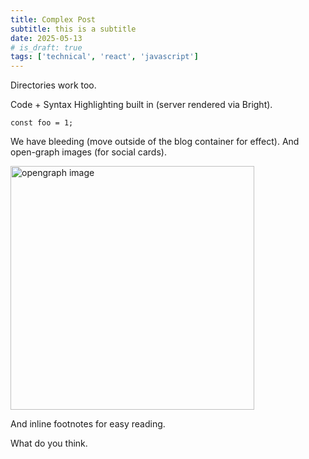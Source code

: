 ```yaml
---
title: Complex Post
subtitle: this is a subtitle
date: 2025-05-13
# is_draft: true
tags: ['technical', 'react', 'javascript']
---
```



Directories work too.

Code + Syntax Highlighting built in (server rendered via Bright).

```tsx
const foo = 1;
```

We have bleeding (move outside of the blog container for effect). And open-graph images (for social cards).

<Image src="/complex-post/opengraph-image" alt="opengraph image" width={720} height="390" className='bleed' />

And inline footnotes<Footnote content="Hello!" /> for easy reading.

What do you think.